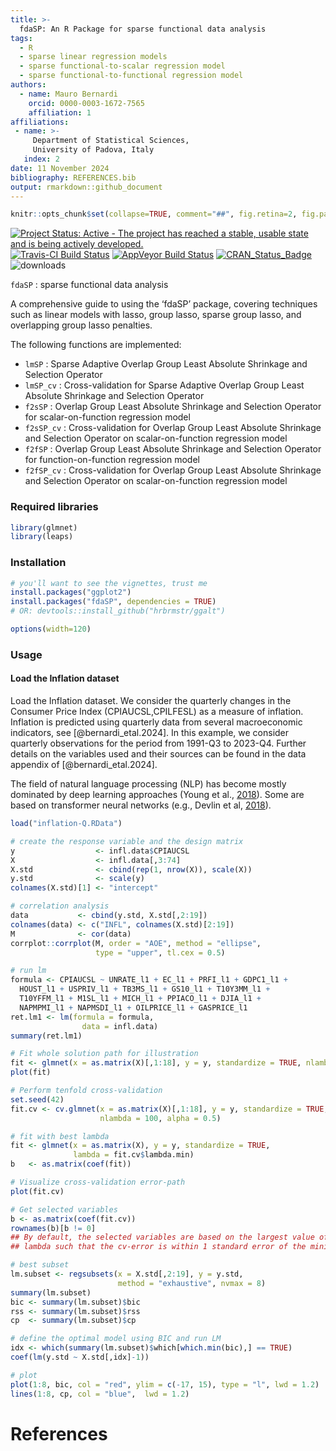 ```yaml
---
title: >-
  fdaSP: An R Package for sparse functional data analysis
tags:
  - R
  - sparse linear regression models
  - sparse functional-to-scalar regression model
  - sparse functional-to-functional regression model
authors:
  - name: Mauro Bernardi
    orcid: 0000-0003-1672-7565
    affiliation: 1
affiliations:
 - name: >-
     Department of Statistical Sciences,
     University of Padova, Italy
   index: 2
date: 11 November 2024
bibliography: REFERENCES.bib
output: rmarkdown::github_document
---
```


<!-- README.md is generated from README.Rmd. Please edit that file -->

```r
knitr::opts_chunk$set(collapse=TRUE, comment="##", fig.retina=2, fig.path = "README_figs/README-")
```

[![Project Status: Active - The project has reached a stable, usable state and is being actively developed.](http://www.repostatus.org/badges/0.1.0/active.svg)](http://www.repostatus.org/#active) 
[![Travis-CI Build Status](https://travis-ci.org/hrbrmstr/ggalt.svg?branch=master)](https://travis-ci.org/hrbrmstr/ggalt) 
[![AppVeyor Build Status](https://ci.appveyor.com/api/projects/status/github/hrbrmstr/ggalt?branch=master&svg=true)](https://ci.appveyor.com/project/hrbrmstr/ggalt) 
[![CRAN_Status_Badge](http://www.r-pkg.org/badges/version/ggalt)](https://CRAN.R-project.org/package=ggalt) 
![downloads](http://cranlogs.r-pkg.org/badges/grand-total/ggalt)

`fdaSP` : sparse functional data analysis

A comprehensive guide to using the 'fdaSP' package, covering techniques such as linear models with lasso, group lasso, sparse group lasso, and overlapping group lasso penalties.

The following functions are implemented:

- `lmSP`     : Sparse Adaptive Overlap Group Least Absolute Shrinkage and Selection Operator
- `lmSP_cv`  : Cross-validation for Sparse Adaptive Overlap Group Least Absolute Shrinkage and Selection Operator
- `f2sSP`    : Overlap Group Least Absolute Shrinkage and Selection Operator for scalar-on-function regression model
- `f2sSP_cv` : Cross-validation for Overlap Group Least Absolute Shrinkage and Selection Operator on scalar-on-function regression model
- `f2fSP`    : Overlap Group Least Absolute Shrinkage and Selection Operator for function-on-function regression model
- `f2fSP_cv` : Cross-validation for Overlap Group Least Absolute Shrinkage and Selection Operator on scalar-on-function regression model

### Required libraries

```r
library(glmnet)
library(leaps)
```


### Installation

```r
# you'll want to see the vignettes, trust me
install.packages("ggplot2")
install.packages("fdaSP", dependencies = TRUE)
# OR: devtools::install_github("hrbrmstr/ggalt")
```

```r
options(width=120)
```

### Usage

#### Load the Inflation dataset

Load the Inflation dataset. We consider the quarterly changes in the Consumer Price Index (CPIAUCSL,CPILFESL) as a measure of inflation. Inflation is predicted using quarterly data from several macroeconomic indicators, see [@bernardi_etal.2024]. In this example, we consider quarterly observations for the period from 1991-Q3 to 2023-Q4. Further details on the variables used and their sources can be found in the data appendix of [@bernardi_etal.2024].  

The field of natural language processing (NLP) has become mostly dominated by deep learning approaches
(Young et al., [2018](https://doi.org/10.1109/MCI.2018.2840738)).
Some are based on transformer neural networks
(e.g., Devlin et al, [2018](https://arxiv.org/abs/1810.04805)).


```r
load("inflation-Q.RData")

# create the response variable and the design matrix
y                  <- infl.data$CPIAUCSL
X                  <- infl.data[,3:74]
X.std              <- cbind(rep(1, nrow(X)), scale(X))       
y.std              <- scale(y)
colnames(X.std)[1] <- "intercept"

# correlation analysis
data           <- cbind(y.std, X.std[,2:19])
colnames(data) <- c("INFL", colnames(X.std)[2:19])
M              <- cor(data)
corrplot::corrplot(M, order = "AOE", method = "ellipse",
                   type = "upper", tl.cex = 0.5) 
```



```r
# run lm
formula <- CPIAUCSL ~ UNRATE_l1 + EC_l1 + PRFI_l1 + GDPC1_l1 + 
  HOUST_l1 + USPRIV_l1 + TB3MS_l1 + GS10_l1 + T10Y3MM_l1 +
  T10YFFM_l1 + M1SL_l1 + MICH_l1 + PPIACO_l1 + DJIA_l1 + 
  NAPMPMI_l1 + NAPMSDI_l1 + OILPRICE_l1 + GASPRICE_l1
ret.lm1 <- lm(formula = formula,
                data = infl.data)
summary(ret.lm1)
```

```r
# Fit whole solution path for illustration
fit <- glmnet(x = as.matrix(X)[,1:18], y = y, standardize = TRUE, nlambda = 100)
plot(fit)

# Perform tenfold cross-validation
set.seed(42)
fit.cv <- cv.glmnet(x = as.matrix(X)[,1:18], y = y, standardize = TRUE, 
                    nlambda = 100, alpha = 0.5)

# fit with best lambda
fit <- glmnet(x = as.matrix(X), y = y, standardize = TRUE, 
              lambda = fit.cv$lambda.min)
b   <- as.matrix(coef(fit))

# Visualize cross-validation error-path
plot(fit.cv)

# Get selected variables
b <- as.matrix(coef(fit.cv))
rownames(b)[b != 0]
## By default, the selected variables are based on the largest value of
## lambda such that the cv-error is within 1 standard error of the minimum
```

```r
# best subset
lm.subset <- regsubsets(x = X.std[,2:19], y = y.std, 
                        method = "exhaustive", nvmax = 8)
summary(lm.subset)
bic <- summary(lm.subset)$bic
rss <- summary(lm.subset)$rss
cp  <- summary(lm.subset)$cp

# define the optimal model using BIC and run LM
idx <- which(summary(lm.subset)$which[which.min(bic),] == TRUE)
coef(lm(y.std ~ X.std[,idx]-1))

# plot
plot(1:8, bic, col = "red", ylim = c(-17, 15), type = "l", lwd = 1.2)
lines(1:8, cp, col = "blue",  lwd = 1.2)
```



# References













